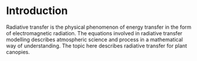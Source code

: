 # Introduction {#intro}

Radiative transfer is the physical phenomenon of energy transfer in the form of electromagnetic radiation. The equations involved in radiative transfer modelling describes atmospheric science and process in a mathematical way of understanding. The topic here describes radiative transfer for plant canopies.


